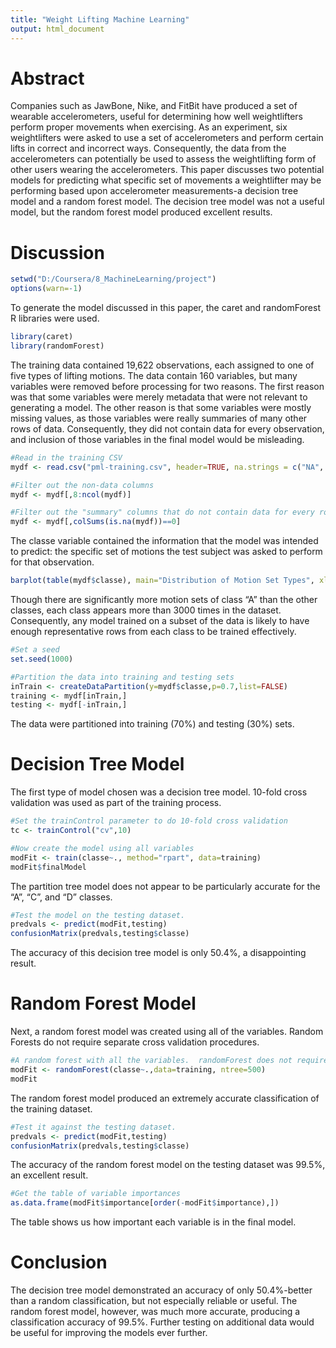 ```yaml
---
title: "Weight Lifting Machine Learning"
output: html_document
---
```


Abstract
========

Companies such as JawBone, Nike, and FitBit have produced a set of wearable accelerometers, useful for determining how well weightlifters perform proper movements when exercising.  As an experiment, six weightlifters were asked to use a set of accelerometers and perform certain lifts in correct and incorrect ways.  Consequently, the data from the accelerometers can potentially be used to assess the weightlifting form of other users wearing the accelerometers.  This paper discusses two potential models for predicting what specific set of movements a weightlifter may be performing based upon accelerometer measurements-a decision tree model and a random forest model.  The decision tree model was not a useful model, but the random forest model produced excellent results.

Discussion
==========

```r
setwd("D:/Coursera/8_MachineLearning/project")
options(warn=-1)
```
To generate the model discussed in this paper, the caret and randomForest R libraries were used.
```r
library(caret)
library(randomForest)
```
The training data contained 19,622 observations, each assigned to one of five types of lifting motions.  The data contain 160 variables, but many variables were removed before processing for two reasons.  The first reason was that some variables were merely metadata that were not relevant to generating a model. The other reason is that some variables were mostly missing values, as those variables were really summaries of many other rows of data.  Consequently, they did not contain data for every observation, and inclusion of those variables in the final model would be misleading.
```r
#Read in the training CSV
mydf <- read.csv("pml-training.csv", header=TRUE, na.strings = c("NA", ""))

#Filter out the non-data columns
mydf <- mydf[,8:ncol(mydf)]

#Filter out the "summary" columns that do not contain data for every row
mydf <- mydf[,colSums(is.na(mydf))==0]
```
The classe variable contained the information that the model was intended to predict: the specific set of motions the test subject was asked to perform for that observation.

```r
barplot(table(mydf$classe), main="Distribution of Motion Set Types", xlab="Motion Set Type", ylab="Count", ylim=c(0,max(table(mydf$classe))))
```

Though there are significantly more motion sets of class "A" than the other classes, each class appears more than 3000 times in the dataset.  Consequently, any model trained on a subset of the data is likely to have enough representative rows from each class to be trained effectively.
```r
#Set a seed
set.seed(1000)

#Partition the data into training and testing sets
inTrain <- createDataPartition(y=mydf$classe,p=0.7,list=FALSE)
training <- mydf[inTrain,]
testing <- mydf[-inTrain,]
```
The data were partitioned into training (70%) and testing (30%) sets.

Decision Tree Model
===================
The first type of model chosen was a decision tree model.  10-fold cross validation was used as part of the training process.
```r
#Set the trainControl parameter to do 10-fold cross validation
tc <- trainControl("cv",10)

#Now create the model using all variables
modFit <- train(classe~., method="rpart", data=training)
modFit$finalModel
```
The partition tree model does not appear to be particularly accurate for the "A", "C", and "D" classes.
```r
#Test the model on the testing dataset.
predvals <- predict(modFit,testing)
confusionMatrix(predvals,testing$classe)
```
The accuracy of this decision tree model is only 50.4%, a disappointing result.

Random Forest Model
===================
Next, a random forest model was created using all of the variables.  Random Forests do not require separate cross validation procedures.
```r
#A random forest with all the variables.  randomForest does not require cross validation.
modFit <- randomForest(classe~.,data=training, ntree=500)
modFit
```
The random forest model produced an extremely accurate classification of the training dataset.
```r
#Test it against the testing dataset.
predvals <- predict(modFit,testing)
confusionMatrix(predvals,testing$classe)
```
The accuracy of the random forest model on the testing dataset was 99.5%, an excellent result.
```r
#Get the table of variable importances
as.data.frame(modFit$importance[order(-modFit$importance),])
```
The table shows us how important each variable is in the final model.

Conclusion
==========
The decision tree model demonstrated an accuracy of only 50.4%-better than a random classification, but not especially reliable or useful.  The random forest model, however, was much more accurate, producing a classification accuracy of 99.5%.  Further testing on additional data would be useful for improving the models ever further.
